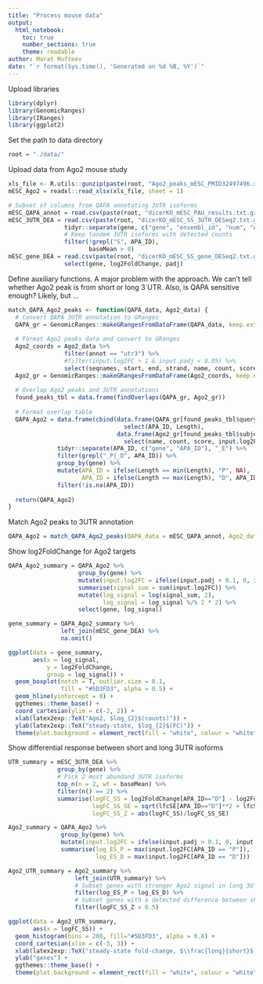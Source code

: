 ```yaml
---
title: "Process mouse data"
output:
  html_notebook:
    toc: true
    number_sections: true
    theme: readable
author: Marat Mufteev
date: "`r format(Sys.time(), 'Generated on %d %B, %Y')`"
---
```


Upload libraries
```r
library(dplyr)
library(GenomicRanges)
library(IRanges)
library(ggplot2)
```

Set the path to data directory
```r
root = "./data/"
```

Upload data from Ago2 mouse study
```r
xls_file <- R.utils::gunzip(paste(root, "Ago2_peaks_mESC_PMID32497496.xlsx.gz", sep = ""))
mESC_Ago2 = readxl::read_xlsx(xls_file, sheet = 1)

# Subset of columns from QAPA annotating 3UTR isoforms
mESC_QAPA_annot = read.csv(paste(root, "dicerKO_mESC_PAU_results.txt.gz", sep = ""), header = T)
mESC_3UTR_DEA = read.csv(paste(root, "dicerKO_mESC_SS_3UTR_DESeq2.txt.gz", sep = ""), header = T) %>%
                tidyr::separate(gene, c("gene", "ensembl_id", "num", "APA_ID"), "_") %>%
                # Keep tandem 3UTR isoforms with detected counts
                filter(!grepl("S", APA_ID),
                       baseMean > 0)
mESC_gene_DEA = read.csv(paste(root, "dicerKO_mESC_SS_gene_DESeq2.txt.gz", sep = ""), header = T) %>%
                select(gene, log2FoldChange, padj)
```

Define auxiliary functions.
A major problem with the approach. We can't tell whether Ago2 peak is from short or long 3`UTR. Also, is QAPA sensitive enough? Likely, but ...
```r
match_QAPA_Ago2_peaks <- function(QAPA_data, Ago2_data) {
  # Convert QAPA 3UTR annotation to GRanges
  QAPA_gr = GenomicRanges::makeGRangesFromDataFrame(QAPA_data, keep.extra.columns = T)
  
  # Format Ago2 peaks data and convert to GRanges
  Ago2_coords = Ago2_data %>%
                filter(annot == "utr3") %>%
                #filter(input.log2FC > 1 & input.padj < 0.05) %>%
                select(seqnames, start, end, strand, name, count, score, input.log2FC, input.padj)
  Ago2_gr = GenomicRanges::makeGRangesFromDataFrame(Ago2_coords, keep.extra.columns = T)
  
  # Overlap Ago2 peaks and 3UTR annotations
  found_peaks_tbl = data.frame(findOverlaps(QAPA_gr, Ago2_gr))
  
  # Format overlap table
  QAPA_Ago2 = data.frame(cbind(data.frame(QAPA_gr[found_peaks_tbl$queryHits, ]) %>% 
                                 select(APA_ID, Length),
                               data.frame(Ago2_gr[found_peaks_tbl$subjectHits, ]) %>% 
                                 select(name, count, score, input.log2FC, input.padj))) %>%
              tidyr::separate(APA_ID, c("gene", "APA_ID"), "_E") %>%
              filter(grepl("_P|_D", APA_ID)) %>%
              group_by(gene) %>%
              mutate(APA_ID = ifelse(Length == min(Length), "P", NA),
                     APA_ID = ifelse(Length == max(Length), "D", APA_ID)) %>%
              filter(!is.na(APA_ID))
  
  return(QAPA_Ago2)
}
```

Match Ago2 peaks to 3UTR annotation
```r
QAPA_Ago2 = match_QAPA_Ago2_peaks(QAPA_data = mESC_QAPA_annot, Ago2_data = mESC_Ago2)
```

Show log2FoldChange for Ago2 targets
```r
QAPA_Ago2_summary = QAPA_Ago2 %>%
                    group_by(gene) %>%
                    mutate(input.log2FC = ifelse(input.padj > 0.1, 0, input.log2FC)) %>%
                    summarise(signal_sum = sum(input.log2FC)) %>%
                    mutate(log_signal = log(signal_sum, 2),
                           log_signal = log_signal %/% 2 * 2) %>%
                    select(gene, log_signal)

gene_summary = QAPA_Ago2_summary %>%
               left_join(mESC_gene_DEA) %>%
               na.omit()

ggplot(data = gene_summary,
       aes(x = log_signal,
           y = log2FoldChange,
           group = log_signal)) +
  geom_boxplot(notch = T, outlier.size = 0.1,
               fill = "#5D3FD3", alpha = 0.5) +
  geom_hline(yintercept = 0) +
  ggthemes::theme_base() +
  coord_cartesian(ylim = c(-2, 2)) +
  xlab(latex2exp::TeX("Ago2, $log_{2}$(counts)")) +
  ylab(latex2exp::TeX("steady-state, $log_{2}$(FC)")) +
  theme(plot.background = element_rect(fill = "white", colour = "white", size = 1)) 
```

Show differential response between short and long 3UTR isoforms
```r
UTR_summary = mESC_3UTR_DEA %>%
              group_by(gene) %>%
              # Pick 2 most abundand 3UTR isoforms
              top_n(n = 2, wt = baseMean) %>%
              filter(n() == 2) %>%
              summarise(logFC_SS = log2FoldChange[APA_ID=="D"] - log2FoldChange[APA_ID=="P"],
                        logFC_SS_SE = sqrt(lfcSE[APA_ID=="D"]**2 + lfcSE[APA_ID=="P"]**2),
                        logFC_SS_Z = abs(logFC_SS)/logFC_SS_SE)

Ago2_summary = QAPA_Ago2 %>%
               group_by(gene) %>%
               mutate(input.log2FC = ifelse(input.padj > 0.1, 0, input.log2FC)) %>%
               summarise(log_ES_P = max(input.log2FC[APA_ID == "P"]),
                         log_ES_D = max(input.log2FC[APA_ID == "D"])) 

Ago2_UTR_summary = Ago2_summary %>%
                   left_join(UTR_summary) %>%
                   # Subset genes with stronger Ago2 signal in long 3UTR
                   filter(log_ES_P < log_ES_D) %>%
                   # Subset genes with a detected difference between short and long 3UTR
                   filter(logFC_SS_Z > 0.5)

ggplot(data = Ago2_UTR_summary,
       aes(x = logFC_SS)) +
  geom_histogram(bins = 200, fill="#5D3FD3", alpha = 0.8) +
  coord_cartesian(xlim = c(-3, 3)) +
  xlab(latex2exp::TeX("steady-state fold-change, $\\frac{long}{short}$, $log_{2}$")) +
  ylab("genes") +
  ggthemes::theme_base() +
  theme(plot.background = element_rect(fill = "white", colour = "white", size = 1))
```






